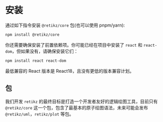 # 安装

通过如下指令安装 `@retikz/core` 包(也可以使用 pnpm/yarn):

```bash
npm install @retikz/core
```

你还需要确保安装了前置依赖项。你可能已经在项目中安装了 `react` 和 `react-dom`，但如果没有，请确保安装它们：

```bash
npm install react react-dom
```

<Alert type="warning">最低兼容的 React 版本是 React18，且没有更低的版本兼容计划。</Alert>

## 包

我们开发 `retikz` 的最终目标是打造一个开发者友好的逻辑绘图工具，目前只有 `@retikz/core` 这一个包，包含了最基本的原子绘图语法，未来可能会发布 `@retikz/uml`，`retikz/plot` 等包。
